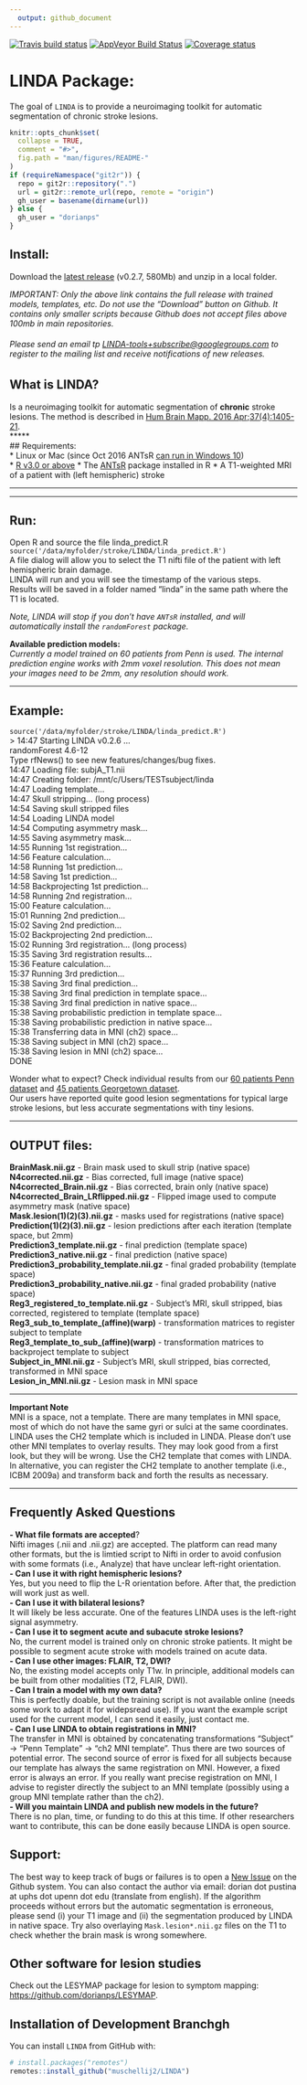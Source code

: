 ```yaml
---
  output: github_document
---
```


[![Travis build status](https://travis-ci.com/muschellij2/LINDA.svg?branch=master)](https://travis-ci.com/muschellij2/LINDA)
[![AppVeyor Build Status](https://ci.appveyor.com/api/projects/status/github/muschellij2/LINDA?branch=master&svg=true)](https://ci.appveyor.com/project/muschellij2/LINDA)
[![Coverage status](https://codecov.io/gh/muschellij2/LINDA/branch/master/graph/badge.svg)](https://codecov.io/gh/muschellij2/LINDA)
<!-- README.md is generated from README.Rmd. Please edit that file -->

# LINDA Package: 

The goal of `LINDA` is to provide a neuroimaging toolkit for automatic segmentation of chronic stroke lesions.

```r
knitr::opts_chunk$set(
  collapse = TRUE,
  comment = "#>",
  fig.path = "man/figures/README-"
)
if (requireNamespace("git2r")) {
  repo = git2r::repository(".")
  url = git2r::remote_url(repo, remote = "origin") 
  gh_user = basename(dirname(url))
} else {
  gh_user = "dorianps"
}
```


## Install:

Download the [latest
release](https://github.com/dorianps/LINDA/releases/download/0.2.7/LINDA_v0.2.7.zip)
(v0.2.7, 580Mb) and unzip in a local folder.

*IMPORTANT: Only the above link contains the full release with trained
models, templates, etc. Do not use the “Download” button on Github. It
contains only smaller scripts because Github does not accept files above
100mb in main
repositories.*

###### Please send an email tp <LINDA-tools+subscribe@googlegroups.com> to register to the mailing list and receive notifications of new releases.

## What is LINDA?

Is a neuroimaging toolkit for automatic segmentation of **chronic**
stroke lesions. The method is described in [Hum Brain Mapp. 2016
Apr;37(4):1405-21](http://onlinelibrary.wiley.com/doi/10.1002/hbm.23110/abstract).  
\*\*\*\*\*  
\#\# Requirements:  
\* Linux or Mac (since Oct 2016 ANTsR [can run in
Windows 10](https://github.com/stnava/ANTsR/wiki/Installing-ANTsR-in-Windows-10-\(along-with-FSL,-Rstudio,-Freesurfer,-etc\).))  
\* [R v3.0 or above](http://www.r-project.org/) \* The
[ANTsR](http://stnava.github.io/ANTsR/) package installed in R \* A
T1-weighted MRI of a patient with (left hemispheric) stroke

-----

-----

## Run:

Open R and source the file linda\_predict.R
`source('/data/myfolder/stroke/LINDA/linda_predict.R')`  
A file dialog will allow you to select the T1 nifti file of the patient
with left hemispheric brain damage.  
LINDA will run and you will see the timestamp of the various steps.  
Results will be saved in a folder named “linda” in the same path where
the T1 is located.

*Note, LINDA will stop if you don’t have `ANTsR` installed, and will
automatically install the `randomForest` package.*

**Available prediction models:**  
*Currently a model trained on 60 patients from Penn is used. The
internal prediction engine works with 2mm voxel resolution. This does
not mean your images need to be 2mm, any resolution should work.*

-----

## Example:

`source('/data/myfolder/stroke/LINDA/linda_predict.R')`  
\> 14:47 Starting LINDA v0.2.6 …  
randomForest 4.6-12  
Type rfNews() to see new features/changes/bug fixes.  
14:47 Loading file: subjA\_T1.nii  
14:47 Creating folder: /mnt/c/Users/TESTsubject/linda  
14:47 Loading template…  
14:47 Skull stripping… (long process)  
14:54 Saving skull stripped files  
14:54 Loading LINDA model  
14:54 Computing asymmetry mask…  
14:55 Saving asymmetry mask…  
14:55 Running 1st registration…  
14:56 Feature calculation…  
14:58 Running 1st prediction…  
14:58 Saving 1st prediction…  
14:58 Backprojecting 1st prediction…  
14:58 Running 2nd registration…  
15:00 Feature calculation…  
15:01 Running 2nd prediction…  
15:02 Saving 2nd prediction…  
15:02 Backprojecting 2nd prediction…  
15:02 Running 3rd registration… (long process)  
15:35 Saving 3rd registration results…  
15:36 Feature calculation…  
15:37 Running 3rd prediction…  
15:38 Saving 3rd final prediction…  
15:38 Saving 3rd final prediction in template space…  
15:38 Saving 3rd final prediction in native space…  
15:38 Saving probabilistic prediction in template space…  
15:38 Saving probabilistic prediction in native space…  
15:38 Transferring data in MNI (ch2) space…  
15:38 Saving subject in MNI (ch2) space…  
15:38 Saving lesion in MNI (ch2) space…  
DONE

Wonder what to expect? Check individual results from our [60 patients
Penn
dataset](https://drive.google.com/file/d/0BxHeqEv37qqDT085MHAyMzFJcVk)
and [45 patients Georgetown
dataset](https://drive.google.com/open?id=0BxHeqEv37qqDY1psaC14QXZSOXc).  
Our users have reported quite good lesion segmentations for typical
large stroke lesions, but less accurate segmentations with tiny lesions.

-----

## OUTPUT files:

**BrainMask.nii.gz** - Brain mask used to skull strip (native space)  
**N4corrected.nii.gz** - Bias corrected, full image (native space)  
**N4corrected\_Brain.nii.gz** - Bias corrected, brain only (native
space)  
**N4corrected\_Brain\_LRflipped.nii.gz** - Flipped image used to compute
asymmetry mask (native space)  
**Mask.lesion(1)(2)(3).nii.gz** - masks used for registrations (native
space)  
**Prediction(1)(2)(3).nii.gz** - lesion predictions after each iteration
(template space, but 2mm)  
**Prediction3\_template.nii.gz** - final prediction (template space)  
**Prediction3\_native.nii.gz** - final prediction (native space)  
**Prediction3\_probability\_template.nii.gz** - final graded probability
(template space)  
**Prediction3\_probability\_native.nii.gz** - final graded probability
(native space)  
**Reg3\_registered\_to\_template.nii.gz** - Subject’s MRI, skull
stripped, bias corrected, registered to template (template space)  
**Reg3\_sub\_to\_template\_(affine)(warp)** - transformation matrices to
register subject to template  
**Reg3\_template\_to\_sub\_(affine)(warp)** - transformation matrices to
backproject template to subject  
**Subject\_in\_MNI.nii.gz** - Subject’s MRI, skull stripped, bias
corrected, transformed in MNI space  
**Lesion\_in\_MNI.nii.gz** - Lesion mask in MNI space

-----

**Important Note**  
MNI is a space, not a template. There are many templates in MNI space,
most of which do not have the same gyri or sulci at the same
coordinates. LINDA uses the CH2 template which is included in LINDA.
Please don’t use other MNI templates to overlay results. They may look
good from a first look, but they will be wrong. Use the CH2 template
that comes with LINDA. In alternative, you can register the CH2 template
to another template (i.e., ICBM 2009a) and transform back and forth the
results as necessary.

-----

## Frequently Asked Questions

**- What file formats are accepted**?  
Nifti images (.nii and .nii.gz) are accepted. The platform can read many
other formats, but the is limtied script to Nifti in order to avoid
confusion with some formats (i.e., Analyze) that have unclear left-right
orientation.  
**- Can I use it with right hemispheric lesions?**  
Yes, but you need to flip the L-R orientation before. After that, the
prediction will work just as well.  
**- Can I use it with bilateral lesions?**  
It will likely be less accurate. One of the features LINDA uses is the
left-right signal asymmetry.  
**- Can I use it to segment acute and subacute stroke lesions?**  
No, the current model is trained only on chronic stroke patients. It
might be possible to segment acute stroke with models trained on acute
data.  
**- Can I use other images: FLAIR, T2, DWI?**  
No, the existing model accepts only T1w. In principle, additional models
can be built from other modalities (T2, FLAIR, DWI).  
**- Can I train a model with my own data?**  
This is perfectly doable, but the training script is not available
online (needs some work to adapt it for widepsread use). If you want the
example script used for the current model, I can send it easily, just
contact me.  
**- Can I use LINDA to obtain registrations in MNI?**  
The transfer in MNI is obtained by concatenating transformations
“Subject” -\> “Penn Template” -\> “ch2 MNI template”. Thus there are
two sources of potential error. The second source of error is fixed for
all subjects because our template has always the same registration on
MNI. However, a fixed error is always an error. If you really want
precise registration on MNI, I advise to register directly the subject
to an MNI template (possibly using a group MNI template rather than the
ch2).  
**- Will you maintain LINDA and publish new models in the future?**  
There is no plan, time, or funding to do this at this time. If other
researchers want to contribute, this can be done easily because LINDA is
open source.

## Support:

The best way to keep track of bugs or failures is to open a [New
Issue](https://github.com/dorianps/LINDA/issues) on the Github system.
You can also contact the author via email: dorian dot pustina at uphs
dot upenn dot edu (translate from english). If the algorithm proceeds
without errors but the automatic segmentation is erroneous, please send
(i) your T1 image and (ii) the segmentation produced by LINDA in native
space. Try also overlaying `Mask.lesion*.nii.gz` files on the T1 to
check whether the brain mask is wrong somewhere.

## Other software for lesion studies

Check out the LESYMAP package for lesion to symptom mapping:
<https://github.com/dorianps/LESYMAP>.


## Installation of Development Branchgh

You can install `LINDA` from GitHub with:

```r
# install.packages("remotes")
remotes::install_github("muschellij2/LINDA")
```

